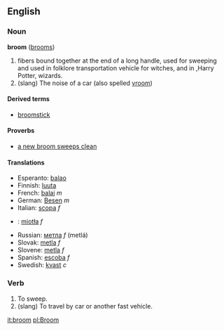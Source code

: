 == English ==
=== Noun ===
'''broom''' ([[brooms]])

# fibers bound together at the end of a long handle, used for sweeping and used in folklore transportation vehicle for witches, and in ,Harry Potter, wizards.
# (slang) The noise of a car (also spelled [[vroom]])

====Derived terms====
*[[broomstick]]

====Proverbs====
*[[a new broom sweeps clean]]

==== Translations ====
*Esperanto: [[balao]]
*Finnish: [[luuta]]
*French: [[balai]] ''m''
*German: [[Besen]] ''m''
*Italian: [[scopa]] ''f''
*{{pl}}: [[miotła]] ''f''
*Russian: [[метла]] ''f'' (metlá)
*Slovak: [[metla#Slovak|metla]] ''f''
*Slovene: [[metla]] ''f''
*Spanish: [[escoba]] ''f''
*Swedish: [[kvast]] ''c''

===Verb===

# To sweep.
# (slang) To travel by car or another fast vehicle.

[[it:broom]]
[[pl:Broom]]